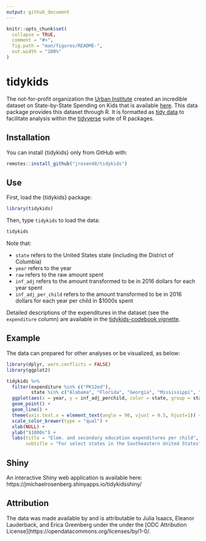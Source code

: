 ```yaml
---
output: github_document
---
```


<!-- README.md is generated from README.Rmd. Please edit that file -->

```r
knitr::opts_chunk$set(
  collapse = TRUE,
  comment = "#>",
  fig.path = "man/figures/README-",
  out.width = "100%"
)
```

# tidykids

<!-- badges: start -->
<!-- badges: end -->

The not-for-profit organization the [Urban Institute](https://www.urban.org/) created an incredible dataset on State-by-State Spending on Kids that is available [here](https://datacatalog.urban.org/dataset/state-state-spending-kids-dataset). This data package provides this dataset through R. It is formatted as [tidy data](https://vita.had.co.nz/papers/tidy-data.pdf) to facilitate analysis within the [tidyverse](https://www.tidyverse.org/) suite of R packages.

## Installation

You can install {tidykids} only from GitHub with:

``` r
remotes::install_github("jrosen48/tidykids")
```

## Use

First, load the {tidykids} package:

```r
library(tidykids)
```

Then, type `tidykids` to load the data:

```r
tidykids
```
Note that:

- `state` refers to the United States state (including the District of Columbia)
- `year` refers to the year
- `raw` refers to the raw amount spent
- `inf_adj` refers to the amount transformed to be in 2016 dollars for each year spent
- `inf_adj_per_child` refers to the amount transformed to be in 2016 dollars for each year per child in $1000s spent

Detailed descriptions of the expenditures in the dataset (see the `expenditure` column) are available in the [tidykids-codebook vignette](https://jrosen48.github.io/tidykids/articles/tidykids-codebook.html).

## Example

The data can prepared for other analyses or be visualized, as below:

```r
library(dplyr, warn.conflicts = FALSE)
library(ggplot2)

tidykids %>% 
  filter(expenditure %in% c("PK12ed"),
         state %in% c("Alabama", "Florida", "Georgia", "Mississippi", "North Carolina", "South Carolina", "Tennessee", "Virginia")) %>%
  ggplot(aes(x = year, y = inf_adj_perchild, color = state, group = state)) +
  geom_point() +
  geom_line() +
  theme(axis.text.x = element_text(angle = 90, vjust = 0.5, hjust=1)) +
  scale_color_brewer(type = "qual") +
  xlab(NULL) +
  ylab("$1000s") +
  labs(title = "Elem. and secondary education expenditures per child",
       subtitle = "For select states in the Southeastern United States") 
```

## Shiny 

An interactive Shiny web application is available here: https://jmichaelrosenberg.shinyapps.io/tidykidsshiny/

## Attribution

The data was made available by and is attributable to Julia Isaacs, Eleanor Lauderback, and Erica Greenberg under the under the [ODC Attribution License](https://opendatacommons.org/licenses/by/1-0/.
